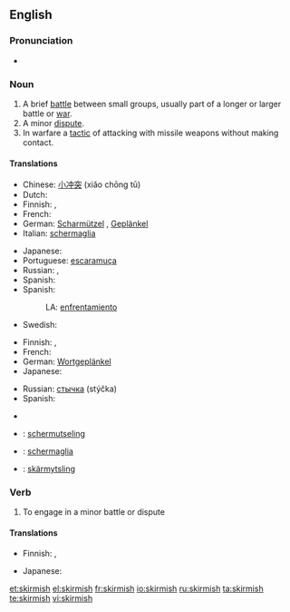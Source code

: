 ==English==

===Pronunciation===
* {{a|UK}} {{IPA|/ˈskɜː(r)mɪʃ/}}

===Noun===
{{en-noun|es}}

# A brief [[battle]] between small groups, usually part of a longer or larger battle or [[war]].
# A minor [[dispute]].
# In warfare a [[tactic]] of attacking with missile weapons without making contact.

====Translations====
{{trans-top|brief battle between small groups}}
* Chinese: [[小冲突]] (xiǎo chōng tū)
* Dutch: {{t+|nl|schermutseling|f}}
* Finnish: {{t+|fi|kahakka}}, {{t|fi|välikohtaus}}
* French: {{t+|fr|escarmouche|f}}
* German: [[Scharmützel]] {{n}}, [[Geplänkel]] {{n}}
* Italian: [[schermaglia]] {{f}}
{{trans-mid}}
* Japanese: {{t|ja|小競り合い|tr=kozeriai|sc=Jpan}}
* Portuguese: [[escaramuça]] {{f}}
* Russian: {{t+|ru|перестрелка|f|tr=perestrélka|sc=Cyrl}}, {{t+|ru|стычка|f|tr=stýčka|sc=Cyrl}}
* Spanish: {{t+|es|escaramuza|f}}
* Spanish:
*: LA: [[enfrentamiento]]
* Swedish: {{t+|sv|skärmytsling|c}}
{{trans-bottom}}

{{trans-top|minor dispute}}
* Finnish: {{t|fi|suukopu}}, {{t|fi|välikohtaus}}
* French: {{t+|fr|escarmouche|f}}
* German: [[Wortgeplänkel]] {{n}}
* Japanese: {{t|ja|小競り合い|tr=kozeriai|sc=Jpan}}
{{trans-mid}}
* Russian: [[стычка]] (stýčka) {{f}}
* Spanish: {{t+|es|escaramuza|f}}
{{trans-bottom}}

{{trans-top|warfare: tactic of attacking with missile weapons without making contact}}
{{trans-mid}}
{{trans-bottom}}

{{checktrans-top}}
* {{trreq|Catalan}}
* {{ttbc|Dutch}}: [[schermutseling]] {{f}}
* {{ttbc|Italian}}: [[schermaglia]] {{f}}
{{checktrans-mid}}
* {{ttbc|Swedish}}: [[skärmytsling]] {{c}}
{{checktrans-bottom}}

===Verb===
{{en-verb|skirmish|es}}

# To engage in a minor battle or dispute

====Translations====
{{trans-top|to engage in a minor battle or dispute}}
* Finnish: {{t|fi|kahakoida}}, {{t|fi|nahistella}}
{{trans-mid}}
* Japanese: {{t|ja|小競り合い|alt=小競り合いをする|tr=kozeriai wo suru|sc=Jpan}}
{{trans-bottom}}

[[et:skirmish]]
[[el:skirmish]]
[[fr:skirmish]]
[[io:skirmish]]
[[ru:skirmish]]
[[ta:skirmish]]
[[te:skirmish]]
[[vi:skirmish]]
